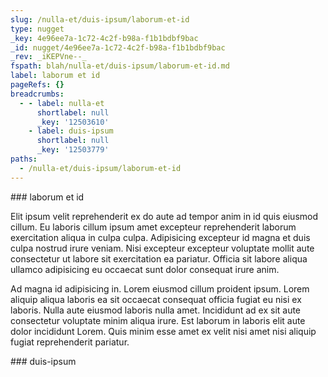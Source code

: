 ```yaml
---
slug: /nulla-et/duis-ipsum/laborum-et-id
type: nugget
_key: 4e96ee7a-1c72-4c2f-b98a-f1b1bdbf9bac
_id: nugget/4e96ee7a-1c72-4c2f-b98a-f1b1bdbf9bac
_rev: _iKEPVne--_
fspath: blah/nulla-et/duis-ipsum/laborum-et-id.md
label: laborum et id
pageRefs: {}
breadcrumbs:
  - - label: nulla-et
      shortlabel: null
      _key: '12503610'
    - label: duis-ipsum
      shortlabel: null
      _key: '12503779'
paths:
  - /nulla-et/duis-ipsum/laborum-et-id
---
```


<NuggetArea>
<Nugget slug="/nulla-et/duis-ipsum/laborum-et-id" type="nugget" _key="4e96ee7a-1c72-4c2f-b98a-f1b1bdbf9bac" _id="nugget/4e96ee7a-1c72-4c2f-b98a-f1b1bdbf9bac" _rev="_iKEPVne--_" fspath="blah/nulla-et/duis-ipsum/laborum-et-id.md" label="laborum et id" paths="/nulla-et/duis-ipsum/laborum-et-id">
<NuggetBody>
### laborum et id

Elit ipsum velit reprehenderit ex do aute ad tempor anim in id quis eiusmod cillum. Eu laboris cillum ipsum amet excepteur reprehenderit laborum exercitation aliqua in culpa culpa. Adipisicing excepteur id magna et duis culpa nostrud irure veniam. Nisi excepteur excepteur voluptate mollit aute consectetur ut labore sit exercitation ea pariatur. Officia sit labore aliqua ullamco adipisicing eu occaecat sunt dolor consequat irure anim.

Ad magna id adipisicing in. Lorem eiusmod cillum proident ipsum. Lorem aliquip aliqua laboris ea sit occaecat consequat officia fugiat eu nisi ex laboris. Nulla aute eiusmod laboris nulla amet. Incididunt ad ex sit aute consectetur voluptate minim aliqua irure. Est laborum in laboris elit aute dolor incididunt Lorem. Quis minim esse amet ex velit nisi amet nisi aliquip fugiat reprehenderit pariatur.

</NuggetBody>
<Breadcrumbs>
<Crumbs>
<Crumb _key="12503610" label="nulla-et" /><Crumb _key="12503779" label="duis-ipsum" />
</Crumbs>
</Breadcrumbs>
</Nugget>

<NuggetsInbound>
</NuggetsInbound>
<NuggetsOutbound>
</NuggetsOutbound>
</NuggetArea>
<PassagesInbound>
<Passage direction="inbound" type="passage" _key="12503779" _id="passage/12503779" _rev="_iKEPVnG---" label="duis-ipsum" passage="duis-ipsum" fspath="blah/nulla-et/duis-ipsum" paths="/nulla-et/duis-ipsum" slug="/nulla-et/duis-ipsum">
<NuggetBody>
### duis-ipsum

</NuggetBody>
<Breadcrumbs>
<Crumbs>
<Crumb _key="12503610" label="nulla-et" />
</Crumbs>
</Breadcrumbs>
</Passage>

</PassagesInbound>
<PassagesOutbound>
</PassagesOutbound>